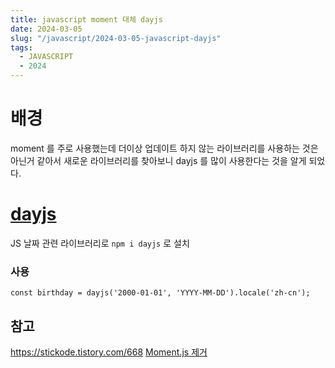 ```yaml
---
title: javascript moment 대체 dayjs
date: 2024-03-05
slug: "/javascript/2024-03-05-javascript-dayjs"
tags:
  - JAVASCRIPT
  - 2024
---
```



# 배경
moment 를 주로 사용했는데 더이상 업데이트 하지 않는 라이브러리를 사용하는 것은 아닌거 같아서
새로운 라이브러리를 찾아보니 dayjs 를 많이 사용한다는 것을 알게 되었다.


#  [dayjs](https://www.npmjs.com/package/dayjs)
JS 날짜 관련 라이브러리로 `npm i dayjs` 로 설치

### 사용
```
const birthday = dayjs('2000-01-01', 'YYYY-MM-DD').locale('zh-cn');
```


## 참고
https://stickode.tistory.com/668
[Moment.js 제거](https://velog.io/@hamjw0122/%EC%9A%B0%EB%A6%AC%EA%B0%80-moment.js-%EB%8C%80%EC%8B%A0-day.js%EB%A5%BC-%EC%82%AC%EC%9A%A9%ED%95%B4%EC%95%BC-%ED%95%98%EB%8A%94-%EC%9D%B4%EC%9C%A0)
